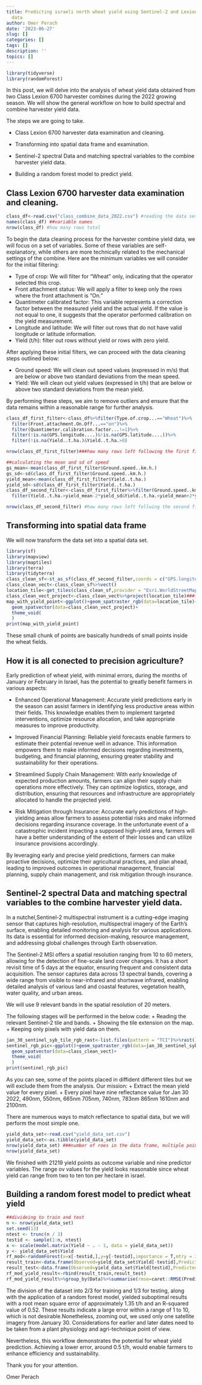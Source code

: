 ```yaml
---
title: Predicting israeli north wheat yield using Sentinel-2 and Lexion 6700 harvester
  data
author: Omer Perach
date: '2023-06-27'
slug: []
categories: []
tags: []
description: ''
topics: []
---
```




```r
library(tidyverse)
library(randomForest)
```

In this post, we will delve into the analysis of wheat yield data obtained from two Class Lexion 6700 harvester combines during the 2022 growing season. We will show the general workflow on how to build spectral and combine harvester yield data. 

The steps we are going to take.

+ Class Lexion 6700 harvester data examination and cleaning.

+ Transforming into spatial data frame and examination.

+ Sentinel-2 spectral Data and matching spectral variables to the combine harvester yield data.

+ Building a random forest model to predict yield.

## Class Lexion 6700 harvester data examination and cleaning.

```r
class_df<-read.csv("class_combine_data_2022.csv") #reading the data set
names(class_df) ##variable names
nrow(class_df) #how many rows total
```

To begin the data cleaning process for the harvester combine yield data, we will focus on a set of variables. Some of these variables are self-explanatory, while others are more technically related to the mechanical settings of the combine. Here are the minimum variables we will consider for the initial filtering:

+ Type of crop: We will filter for "Wheat" only, indicating that the operator selected this crop.
+ Front attachment status: We will apply a filter to keep only the rows where the front attachment is "On."
+ Quantimeter calibrated factor: This variable represents a correction factor between the measured yield and the actual yield. If the  value is not equal to one, it suggests that the operator performed calibration on the yield measurement.
+ Longitude and latitude: We will filter out rows that do not have valid longitude or latitude information.
+ Yield (t/h): filter out rows without yield or rows with zero yield. 

After applying these initial filters, we can proceed with the data cleaning steps outlined below:

+ Ground speed: We will clean out speed values (expressed in m/s) that are below or above two standard deviations from the mean speed.
+ Yield: We will clean out yield values (expressed in t/h) that are below or above two standard deviations from the mean yield.

By performing these steps, we aim to remove outliers and ensure that the data remains within a reasonable range for further analysis.

```r
class_df_first_filter<-class_df%>%filter(Type.of.crop...=="Wheat")%>%
  filter(Front.attachment.On.Off...=="on")%>%
  filter(Quantimeter.calibration.factor...!=1)%>%
  filter(!is.na(GPS.longitude....)&!is.na(GPS.latitude....))%>%
  filter(!is.na(Yield..t.ha.)&Yield..t.ha.>0)

nrow(class_df_first_filter)###how many rows left following the first filter

##calculating the mean and sd of speed
gs_mean<-mean(class_df_first_filter$Ground.speed..km.h.) 
gs_sd<-sd(class_df_first_filter$Ground.speed..km.h.)
yield_mean<-mean(class_df_first_filter$Yield..t.ha.) 
yield_sd<-sd(class_df_first_filter$Yield..t.ha.)
class_df_second_filter<-class_df_first_filter%>%filter(Ground.speed..km.h.>gs_mean-2*gs_sd&Ground.speed..km.h.<gs_mean+2*gs_sd)%>%
  filter(Yield..t.ha.>yield_mean-2*yield_sd&Yield..t.ha.<yield_mean+2*yield_sd)

nrow(class_df_second_filter) #how many rows left follwing the second filter
```
## Transforming into spatial data frame

We will now transform the data set into a spatial data set.

```r
library(sf)
library(mapview)
library(maptiles)
library(terra)
library(tidyterra)
class_clean_sf<-st_as_sf(class_df_second_filter,coords = c("GPS.longitude....","GPS.latitude...."),crs=4326)
class_clean_vect<-class_clean_sf%>%vect()
location_tile<-get_tiles(class_clean_sf,provider = "Esri.WorldStreetMap")
class_clean_vect_project<-class_clean_vect%>%project(location_tile)###for plotting we need that the two spatial data wil be on the same coordinate reference systems
map_with_yield_point<-ggplot()+geom_spatraster_rgb(data=location_tile)+
  geom_spatvector(data=class_clean_vect_project)+
  theme_void(
  )
print(map_with_yield_point)
```

These small chunk of points are basically hundreds of small points inside the wheat fields. 

## How it is all conected to precision agriculture? 

Early prediction of wheat yield, with minimal errors, during the months of January or February in Israel, has the potential to greatly benefit farmers in various aspects:

+ Enhanced Operational Management: Accurate yield predictions early in the season can assist farmers in identifying less productive areas within their fields. This knowledge enables them to implement targeted interventions, optimize resource allocation, and take appropriate measures to improve productivity.

+ Improved Financial Planning: Reliable yield forecasts enable farmers to estimate their potential revenue well in advance. This information empowers them to make informed decisions regarding investments, budgeting, and financial planning, ensuring greater stability and sustainability for their operations.

+ Streamlined Supply Chain Management: With early knowledge of expected production amounts, farmers can align their supply chain operations more effectively. They can optimize logistics, storage, and distribution, ensuring that resources and infrastructure are appropriately allocated to handle the projected yield.

+ Risk Mitigation through Insurance: Accurate early predictions of high-yielding areas allow farmers to assess potential risks and make informed decisions regarding insurance coverage. In the unfortunate event of a catastrophic incident impacting a supposed high-yield area, farmers will have a better understanding of the extent of their losses and can utilize insurance provisions accordingly.

By leveraging early and precise yield predictions, farmers can make proactive decisions, optimize their agricultural practices, and plan ahead, leading to improved outcomes in operational management, financial planning, supply chain management, and risk mitigation through insurance.

## Sentinel-2 spectral Data and matching spectral variables to the combine harvester yield data.

In a nutchel,Sentinel-2 multispectral instrument is a cutting-edge imaging sensor that captures high-resolution, multispectral imagery of the Earth's surface, enabling detailed monitoring and analysis for various applications. Its data is essential for informed decision-making, resource management, and addressing global challenges through Earth observation.

The Sentinel-2 MSI offers a spatial resolution ranging from 10 to 60 meters, allowing for the detection of fine-scale land cover changes. It has a short revisit time of 5 days at the equator, ensuring frequent and consistent data acquisition. The sensor captures data across 13 spectral bands, covering a wide range from visible to near-infrared and shortwave infrared, enabling detailed analysis of various land and coastal features, vegetation health, water quality, and urban areas.

We will use 9 relevant bands in the spatial resolution of 20 meters. 

The following stages will be performed in the below code:
+ Reading the relevant Sentinel-2 tile and bands.
+ Showing the tile extension on the map.
+ Keeping only pixels with yield data on them. 

```r
jan_30_sentinel_syb_tile_rgb_rast<-list.files(pattern = "TCI")%>%rast()
sentinel_rgb_pic<-ggplot()+geom_spatraster_rgb(data=jan_30_sentinel_syb_tile_rgb_rast)+
  geom_spatvector(data=class_clean_vect)+
  theme_void(
  )
print(sentinel_rgb_pic)
```
As you can see, some of the points placed in diffident different tiles but we will exclude them from the analysis.
Our mission:
+ Extract the mean yield value for every pixel.
+ Every pixel have nine reflectance value for Jan 30 2022, 490nm, 550nm, 665nm 705nm, 740nm, 783nm 865nm 1610nm and 2100nm.

There are numerous ways to match reflectance to spatial data, but we will perform the most simple one.
```r
yield_data_set<-read.csv("yield_data_set.csv")
yield_data_set<-as.tibble(yield_data_set)
nrow(yield_data_set) ###number of roes in the data frame, multiple points seats inside pixel of 20 meter on 20 meter
nrow(yield_data_set)
```

We finished with 21219 yield points as outcome variable and nine predictor variables. The range ov values for the yield looks reasonable since wheat yield can range from two to ten ton per hectare in israel. 

## Building a random forest model to predict wheat yield

```r
##divideing to train and test
n <- nrow(yield_data_set)
set.seed(13)
ntest <- trunc(n / 3)
testid <- sample(1:n, ntest)
x <- scale(model.matrix(Yield ~ . - 1, data = yield_data_set))
y <- yield_data_set$Yield
rf_mod<-randomForest(x=x[-testid,],y=y[-testid],importance = T,mtry = 3)
result_train<-data.frame(Observed=yield_data_set$Yield[-testid],Predicted=rf_mod$predicted,Data="Train")
result_test<-data.frame(Observed=yield_data_set$Yield[testid],Predicted=predict(rf_mod,x[testid,]),Data="Test")
rf_mod_yield_result<-rbind(result_train,result_test)
rf_mod_yield_result%>%group_by(Data)%>%summarise(rmse=caret::RMSE(Predicted,Observed),r2=caret::R2(Predicted,Observed))
```

The division of the dataset into 2/3 for training and 1/3 for testing, along with the application of a random forest model, yielded suboptimal results with a root mean square error of approximately 1.35 t/h and an R-squared value of 0.52. These results indicate a large error within a range of 1 to 10, which is not desirable.Nonetheless, zooming out, we used only one satellite imagery from January 30. Considerations for earlier and later dates need to be taken from a plant physiology and agri-technique point of view. 

Nevertheless, this workflow demonstrates the potential for wheat yield prediction. Achieving a lower error, around 0.5 t/h, would enable farmers to enhance efficiency and sustainability. 

Thank you for your attention.

Omer Perach


